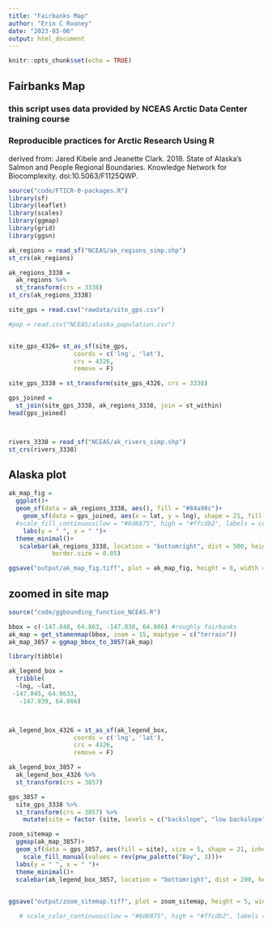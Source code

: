 ```yaml
---
title: "Fairbanks Map"
author: "Erin C Rooney"
date: "2023-03-06"
output: html_document
---
```


```r
knitr::opts_chunk$set(echo = TRUE)
```

## Fairbanks Map

### this script uses data provided by  NCEAS Arctic Data Center training course
### Reproducible practices for Arctic Research Using R

derived from: Jared Kibele and Jeanette Clark. 2018. State of Alaska’s Salmon and People Regional Boundaries. Knowledge Network for Biocomplexity. doi:10.5063/F1125QWP.


```r
source("code/FTICR-0-packages.R")
library(sf)
library(leaflet)
library(scales)
library(ggmap)
library(grid)
library(ggsn)

```

```r

ak_regions = read_sf("NCEAS/ak_regions_simp.shp")
st_crs(ak_regions)

ak_regions_3338 =
  ak_regions %>%
  st_transform(crs = 3338)
st_crs(ak_regions_3338)


```

```r

site_gps = read.csv("rawdata/site_gps.csv")

#pop = read.csv("NCEAS/alaska_population.csv")


site_gps_4326= st_as_sf(site_gps, 
                  coords = c('lng', 'lat'),
                  crs = 4326,
                  remove = F)

site_gps_3338 = st_transform(site_gps_4326, crs = 3338)

gps_joined = 
  st_join(site_gps_3338, ak_regions_3338, join = st_within)
head(gps_joined)



rivers_3338 = read_sf("NCEAS/ak_rivers_simp.shp")
st_crs(rivers_3338)

```

## Alaska plot

```r


ak_map_fig =
  ggplot()+
  geom_sf(data = ak_regions_3338, aes(), fill = "#84a98c")+
    geom_sf(data = gps_joined, aes(x = lat, y = lng), shape = 21, fill = "#ffb703", size = 5)+
  #scale_fill_continuous(low = "#6d6875", high = "#ffcdb2", labels = comma)+
    labs(y = " ", x = " ")+
  theme_minimal()+
   scalebar(ak_regions_3338, location = "bottomright", dist = 500, height = 0.05, transform = FALSE, model = "WGS84", dist_unit = "km", st.size = 3,
            border.size = 0.05)

ggsave("output/ak_map_fig.tiff", plot = ak_map_fig, height = 8, width = 8)


```


## zoomed in site map
```r
source("code/ggbounding_function_NCEAS.R")

bbox = c(-147.848, 64.863, -147.838, 64.866) #roughly fairbanks
ak_map = get_stamenmap(bbox, zoom = 15, maptype = c("terrain"))
ak_map_3857 = ggmap_bbox_to_3857(ak_map)

library(tibble)

ak_legend_box = 
  tribble(
  ~lng, ~lat,
 -147.845, 64.8633,
   -147.839, 64.866)



ak_legend_box_4326 = st_as_sf(ak_legend_box, 
                  coords = c('lng', 'lat'),
                  crs = 4326,
                  remove = F)

ak_legend_box_3857 =
  ak_legend_box_4326 %>% 
  st_transform(crs = 3857)

gps_3857 =
  site_gps_3338 %>% 
  st_transform(crs = 3857) %>% 
    mutate(site = factor (site, levels = c("backslope", "low backslope", "footslope"))) 

zoom_sitemap = 
  ggmap(ak_map_3857)+
  geom_sf(data = gps_3857, aes(fill = site), size = 5, shape = 21, inherit.aes = F)+
    scale_fill_manual(values = rev(pnw_palette("Bay", 3)))+
  labs(y = " ", x = " ")+
  theme_minimal()+
  scalebar(ak_legend_box_3857, location = "bottomright", dist = 200, height = 0.03, transform = FALSE, model = "WGS84", dist_unit = "m", st.size = 3, border.size = 0.05)
  

ggsave("output/zoom_sitemap.tiff", plot = zoom_sitemap, height = 5, width = 6)

   # scale_color_continuous(low = "#6d6875", high = "#ffcdb2", labels = comma)


```

